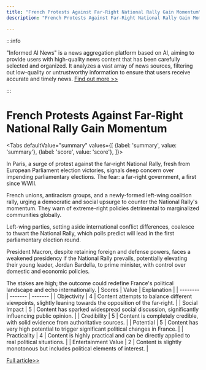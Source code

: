 ```yaml
---
title: "French Protests Against Far-Right National Rally Gain Momentum"
description: "French Protests Against Far-Right National Rally Gain Momentum"

---
```



:::info

"Informed AI News" is a news aggregation platform based on AI, aiming to provide users with high-quality news content that has been carefully selected and organized. It analyzes a vast array of news sources, filtering out low-quality or untrustworthy information to ensure that users receive accurate and timely news.  [Find out more >>](/)

:::

# French Protests Against Far-Right National Rally Gain Momentum


<Tabs
	defaultValue="summary"
	values={[
	{label: 'summary', value: 'summary'},
	{label: 'score', value: 'score'},
]}>
<TabItem value="summary">


In Paris, a surge of protest against the far-right National Rally, fresh from European Parliament election victories, signals deep concern over impending parliamentary elections. The fear: a far-right government, a first since WWII.

French unions, antiracism groups, and a newly-formed left-wing coalition rally, urging a democratic and social upsurge to counter the National Rally's momentum. They warn of extreme-right policies detrimental to marginalized communities globally.

Left-wing parties, setting aside international conflict differences, coalesce to thwart the National Rally, which polls predict will lead in the first parliamentary election round.

President Macron, despite retaining foreign and defense powers, faces a weakened presidency if the National Rally prevails, potentially elevating their young leader, Jordan Bardella, to prime minister, with control over domestic and economic policies.

The stakes are high; the outcome could redefine France's political landscape and echo internationally.
</TabItem>
<TabItem value="score">
	| Scores     | Value   | Explanation |
	| -------- | ------- | ------- |
	| Objectivity  | 4    | Content attempts to balance different viewpoints, slightly leaning towards the opposition of the far-right.    |
	| Social Impact | 5     | Content has sparked widespread social discussion, significantly influencing public opinion.    |
	| Credibility    | 5    | Content is completely credible, with solid evidence from authoritative sources.    |
	| Potential    | 5    | Content has very high potential to trigger significant political changes in France.    |
	| Practicality    | 4    | Content is highly practical and can be directly applied to real political situations.    |
	| Entertainment Value    | 2    | Content is slightly monotonous but includes political elements of interest.    |
</TabItem>
</Tabs>

[Full article>>](https://apnews.com/article/france-protest-far-right-election-e064dc74857dc963b2a331f4cdf572d1)
